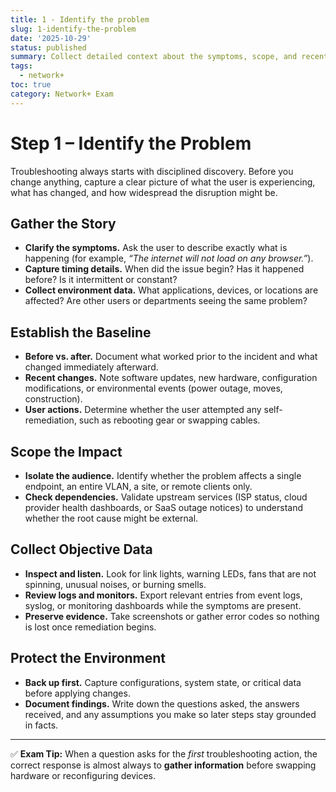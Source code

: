 ```yaml
---
title: 1 - Identify the problem
slug: 1-identify-the-problem
date: '2025-10-29'
status: published
summary: Collect detailed context about the symptoms, scope, and recent changes before touching the environment.
tags:
  - network+
toc: true
category: Network+ Exam
---
```


# Step 1 – Identify the Problem

Troubleshooting always starts with disciplined discovery. Before you change anything, capture a clear picture of what the user is experiencing, what has changed, and how widespread the disruption might be.

## Gather the Story

- **Clarify the symptoms.** Ask the user to describe exactly what is happening (for example, *“The internet will not load on any browser.”*).
- **Capture timing details.** When did the issue begin? Has it happened before? Is it intermittent or constant?
- **Collect environment data.** What applications, devices, or locations are affected? Are other users or departments seeing the same problem?

## Establish the Baseline

- **Before vs. after.** Document what worked prior to the incident and what changed immediately afterward.
- **Recent changes.** Note software updates, new hardware, configuration modifications, or environmental events (power outage, moves, construction).
- **User actions.** Determine whether the user attempted any self-remediation, such as rebooting gear or swapping cables.

## Scope the Impact

- **Isolate the audience.** Identify whether the problem affects a single endpoint, an entire VLAN, a site, or remote clients only.
- **Check dependencies.** Validate upstream services (ISP status, cloud provider health dashboards, or SaaS outage notices) to understand whether the root cause might be external.

## Collect Objective Data

- **Inspect and listen.** Look for link lights, warning LEDs, fans that are not spinning, unusual noises, or burning smells.
- **Review logs and monitors.** Export relevant entries from event logs, syslog, or monitoring dashboards while the symptoms are present.
- **Preserve evidence.** Take screenshots or gather error codes so nothing is lost once remediation begins.

## Protect the Environment

- **Back up first.** Capture configurations, system state, or critical data before applying changes.
- **Document findings.** Write down the questions asked, the answers received, and any assumptions you make so later steps stay grounded in facts.

---

✅ **Exam Tip:** When a question asks for the *first* troubleshooting action, the correct response is almost always to **gather information** before swapping hardware or reconfiguring devices.
